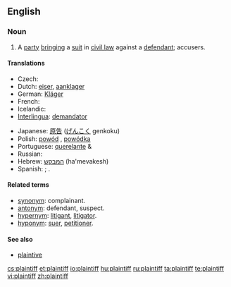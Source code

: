 ==English==
{{wikipedia}}

===Noun===
{{en-noun}}

# A [[party]] [[bringing]] a [[suit]] in [[civil law]] against a [[defendant]]; accusers.

====Translations====
{{trans-top|party bringing a suit in civil law against a defendant}}
* Czech: {{t-|cs|žalobce|m}}
* Dutch: [[eiser]], [[aanklager]]
* German: [[Kläger]] {{m}}
* French: {{t+|fr|demandeur}}
* Icelandic: {{t-|is|stefnandi|m}}
* [[Interlingua]]: [[demandator]]
{{trans-mid}}
* Japanese: [[原告]] ([[げんこく]] genkoku)
* Polish: [[powód]] {{m}}, [[powódka]] {{f}}
* Portuguese: [[querelante]] {{m}} & {{f}}
* Russian: {{t+|ru|истец|m|tr=ist'éc|sc=Cyrl}}
* Hebrew: [[המבקש]] (ha'mevakesh)
* Spanish: {{t|es|demandante}}; {{t-|es|querellante}}.

{{trans-bottom}}

====Related terms====
* [[synonym]]: complainant.
* [[antonym]]: defendant, suspect.
* [[hypernym]]: [[litigant]], [[litigator]].
* [[hyponym]]: [[suer]], [[petitioner]].

====See also====
* [[plaintive]]

[[cs:plaintiff]]
[[et:plaintiff]]
[[io:plaintiff]]
[[hu:plaintiff]]
[[ru:plaintiff]]
[[ta:plaintiff]]
[[te:plaintiff]]
[[vi:plaintiff]]
[[zh:plaintiff]]